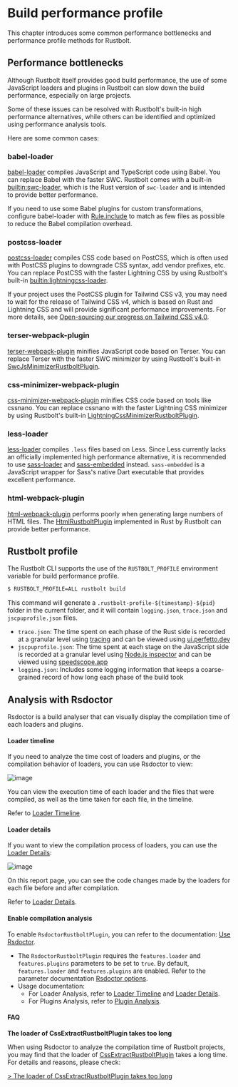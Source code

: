 # Build performance profile

This chapter introduces some common performance bottlenecks and performance profile methods for Rustbolt.

## Performance bottlenecks

Although Rustbolt itself provides good build performance, the use of some JavaScript loaders and plugins in Rustbolt can slow down the build performance, especially on large projects.

Some of these issues can be resolved with Rustbolt's built-in high performance alternatives, while others can be identified and optimized using performance analysis tools.

Here are some common cases:

### babel-loader

[babel-loader](https://github.com/babel/babel-loader) compiles JavaScript and TypeScript code using Babel. You can replace Babel with the faster SWC. Rustbolt comes with a built-in [builtin:swc-loader](/guide/features/builtin-swc-loader), which is the Rust version of `swc-loader` and is intended to provide better performance.

If you need to use some Babel plugins for custom transformations, configure babel-loader with [Rule.include](/config/module#ruleinclude) to match as few files as possible to reduce the Babel compilation overhead.

### postcss-loader

[postcss-loader](https://github.com/postcss/postcss-loader) compiles CSS code based on PostCSS, which is often used with PostCSS plugins to downgrade CSS syntax, add vendor prefixes, etc. You can replace PostCSS with the faster Lightning CSS by using Rustbolt's built-in [builtin:lightningcss-loader](/guide/features/builtin-lightningcss-loader).

If your project uses the PostCSS plugin for Tailwind CSS v3, you may need to wait for the release of Tailwind CSS v4, which is based on Rust and Lightning CSS and will provide significant performance improvements. For more details, see [Open-sourcing our progress on Tailwind CSS v4.0](https://tailwindcss.com/blog/tailwindcss-v4-alpha).

### terser-webpack-plugin

[terser-webpack-plugin](https://github.com/webpack-contrib/terser-webpack-plugin) minifies JavaScript code based on Terser. You can replace Terser with the faster SWC minimizer by using Rustbolt's built-in [SwcJsMinimizerRustboltPlugin](/plugins/rustbolt/swc-js-minimizer-rustbolt-plugin).

### css-minimizer-webpack-plugin

[css-minimizer-webpack-plugin](https://github.com/webpack-contrib/css-minimizer-webpack-plugin) minifies CSS code based on tools like cssnano. You can replace cssnano with the faster Lightning CSS minimizer by using Rustbolt's built-in [LightningCssMinimizerRustboltPlugin](/plugins/rustbolt/lightning-css-minimizer-rustbolt-plugin).

### less-loader

[less-loader](https://github.com/webpack-contrib/less-loader) compiles `.less` files based on Less. Since Less currently lacks an officially implemented high performance alternative, it is recommended to use [sass-loader](https://github.com/webpack-contrib/sass-loader) and [sass-embedded](https://www.npmjs.com/package/sass-embedded) instead. `sass-embedded` is a JavaScript wrapper for Sass's native Dart executable that provides excellent performance.

### html-webpack-plugin

[html-webpack-plugin](https://github.com/jantimon/html-webpack-plugin) performs poorly when generating large numbers of HTML files. The [HtmlRustboltPlugin](/plugins/rustbolt/html-rustbolt-plugin) implemented in Rust by Rustbolt can provide better performance.

## Rustbolt profile

The Rustbolt CLI supports the use of the `RUSTBOLT_PROFILE` environment variable for build performance profile.

```sh
$ RUSTBOLT_PROFILE=ALL rustbolt build
```

This command will generate a `.rustbolt-profile-${timestamp}-${pid}` folder in the current folder, and it will contain `logging.json`, `trace.json` and `jscpuprofile.json` files.

- `trace.json`: The time spent on each phase of the Rust side is recorded at a granular level using [tracing](https://github.com/tokio-rs/tracing) and can be viewed using [ui.perfetto.dev](https://ui.perfetto.dev/)
- `jscpuprofile.json`: The time spent at each stage on the JavaScript side is recorded at a granular level using [Node.js inspector](https://nodejs.org/dist/latest-v18.x/docs/api/inspector.html) and can be viewed using [speedscope.app](https://www.speedscope.app/)
- `logging.json`: Includes some logging information that keeps a coarse-grained record of how long each phase of the build took

## Analysis with Rsdoctor

Rsdoctor is a build analyser that can visually display the compilation time of each loaders and plugins.

#### Loader timeline

If you need to analyze the time cost of loaders and plugins, or the compilation behavior of loaders, you can use Rsdoctor to view:

![image](https://assets.rustbolt.dev/others/assets/rsdoctor/rsdoctor-loader-timeline.png)

You can view the execution time of each loader and the files that were compiled, as well as the time taken for each file, in the timeline.

Refer to [Loader Timeline](https://rsdoctor.dev/guide/usage/loaders-timeline).

#### Loader details

If you want to view the compilation process of loaders, you can use the [Loader Details](https://rsdoctor.dev/guide/usage/loaders-analysis):

![image](https://assets.rustbolt.dev/others/assets/rsdoctor/rsdoctor-analyze-code.png)

On this report page, you can see the code changes made by the loaders for each file before and after compilation.

Refer to [Loader Details](https://rsdoctor.dev/guide/usage/loaders-analysis).

#### Enable compilation analysis

To enable `RsdoctorRustboltPlugin`, you can refer to the documentation: [Use Rsdoctor](/guide/optimization/use-rsdoctor).

- The `RsdoctorRustboltPlugin` requires the `features.loader` and `features.plugins` parameters to be set to `true`. By default, `features.loader` and `features.plugins` are enabled. Refer to the parameter documentation [Rsdoctor options](https://rsdoctor.dev/config/options/options#features).
- Usage documentation:
  - For Loader Analysis, refer to [Loader Timeline](https://rsdoctor.dev/guide/usage/loaders-timeline) and [Loader Details](https://rsdoctor.dev/guide/usage/loaders-analysis).
  - For Plugins Analysis, refer to [Plugin Analysis](https://rsdoctor.dev/guide/usage/plugins-analysis).

#### FAQ

**The loader of CssExtractRustboltPlugin takes too long**

When using Rsdoctor to analyze the compilation time of Rustbolt projects, you may find that the loader of [CssExtractRustboltPlugin](/plugins/rustbolt/css-extract-rustbolt-plugin) takes a long time. For details and reasons, please check:

[> The loader of CssExtractRustboltPlugin takes too long](https://rsdoctor.dev/guide/more/faq#the-loader-of-cssextractrustboltplugin-takes-too-long)
